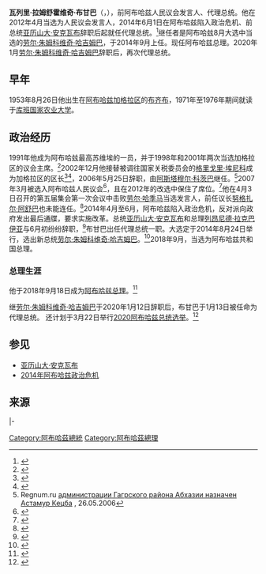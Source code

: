 {{Infobox Officeholder
|name          = 瓦列里·拉姆舒赫维奇·布甘巴
|image         = Бганба Валерий Рамшухович.jpg
|office1        = 第13任[[阿布哈兹总理|阿布哈兹总理]]
|president1     = [[劳尔·朱姆科维奇·哈吉姆巴|劳尔·朱姆科维奇·哈吉姆巴]]
|term_start1    = 2018年9月18日
|term_end1      = 2020年4月23日
|predecessor1   = {{le|達斡爾·阿爾什巴|Daur Arshba}} {{small|(代理)}}
|successor1     = [[亞歷山大·安克瓦布|亞歷山大·安克瓦布]]
|office2        = [[阿布哈兹总统|阿布哈兹总统]]{{small|（代理）}}
|status2        = 
|primeminister3 = [[弗拉基米尔·德尔巴|弗拉基米尔·德尔巴]] {{small|（代理）}}
|term_start3    = 2014年6月1日
|term_end3      = 2014年9月15日
|predecessor3   = [[亚历山大·安克瓦布|亚历山大·安克瓦布]]
|successor3     = [[劳尔·朱姆科维奇·哈吉姆巴|劳尔·朱姆科维奇·哈吉姆巴]]
|term_start2    = 2020年1月13日
|primeminister2 = 他自己
|term_end2      = 2020年4月23日
|predecessor2   = [[劳尔·朱姆科维奇·哈吉姆巴|劳尔·朱姆科维奇·哈吉姆巴]]
|successor2     = [[阿斯蘭·布扎尼亞|阿斯蘭·布扎尼亞]]
|birth_date    = {{birth date and age|1953|8|26|df=y}}
|birth_place   = {{flagicon|USSR}}{{flag|Georgian SSR}}[[加格拉区|加格拉区]][[布齐布|布齐布]]
|residence =   {{flag|Abkhazia}}[[苏呼米|苏呼米]]
|death_date    = 
|death_place   = 
|party         = [[无党籍|无党籍]]
|alma_mater    = [[库班国家农业大学|库班国家农业大学]]
}}
'''瓦列里·拉姆舒霍维奇·布甘巴'''（{{lang-ru|Валерий Рамшухович Бганба}}，{{bd|1953年|8月26日|||Bganba, Valeri}}），前阿布哈兹人民议会发言人、代理总统。他在2012年4月当选为人民议会发言人，2014年6月1日在阿布哈兹陷入政治危机、前总统[[亚历山大·安克瓦布|亚历山大·安克瓦布]]辞职后起就任代理总统。<ref name=apress5900>{{cite news|title=Валерий Бганба избран спикером парламента Абхазии|url=http://apsnypress.info/news/5900.html|accessdate=3 April 2012|newspaper=Apsnypress|date=3 April 2012|deadurl=yes|archiveurl=https://web.archive.org/web/20120616145314/http://apsnypress.info/news/5900.html|archivedate=2012年6月16日}}</ref>继任者是阿布哈兹8月大选中当选的[[劳尔·朱姆科维奇·哈吉姆巴|劳尔·朱姆科维奇·哈吉姆巴]]，于2014年9月上任。现任阿布哈兹总理。2020年1月[[劳尔·朱姆科维奇·哈吉姆巴|劳尔·朱姆科维奇·哈吉姆巴]]辞职后，再次代理总统。

== 早年 ==
1953年8月26日他出生在[[阿布哈兹|阿布哈兹]][[加格拉区|加格拉区]]的[[布齐布|布齐布]]，1971年至1976年期间就读于[[库班国家农业大学|库班国家农业大学]]。

== 政治经历 ==
1991年他成为阿布哈兹最高苏维埃的一员，并于1998年和2001年两次当选加格拉区的议会主席。<ref name=apress5896>{{cite news|title=Валерий Бганба избран Спикером Народного Собрания - Парламента Республики Абхазия V созыва|url=http://apsnypress.info/news/5896.html|accessdate=3 April 2012|newspaper=Apsnypress|date=3 April 2012|deadurl=yes|archiveurl=https://web.archive.org/web/20120407064430/http://apsnypress.info/news/5896.html|archivedate=2012年4月7日}}</ref>2002年12月他接替被调往国家关税委员会的[[格里戈里·埃尼科|格里戈里·埃尼科]]成为加格拉区的区长<ref name=uzel36972>{{cite news|title=Бганба Валерий Рамшухович|url=http://www.kavkaz-uzel.ru/articles/36972/|accessdate=13 January 2012|newspaper=Caucasian Knot|date=24 April 2003|archive-date=2012-05-02|archive-url=https://web.archive.org/web/20120502051108/http://www.kavkaz-uzel.ru/articles/36972/|dead-url=no}}</ref><ref name=uzel32238>{{cite news|title=Новые назначения в правительстве Абхазии|url=http://www.kavkaz-uzel.ru/articles/32238/|accessdate=18 April 2011|newspaper=Caucasian Knot|language=俄语|date=18 December 2002|archive-date=2012-06-16|archive-url=https://web.archive.org/web/20120616050900/http://www.kavkaz-uzel.ru/articles/32238/|dead-url=no}}</ref>，2006年5月25日辞职，由[[阿斯塔穆尔·科茨巴|阿斯塔穆尔·科茨巴]]继任。<ref name=regnum647250>Regnum.ru [http://www.regnum.ru/news/647250.htmlГлавой администрации Гагрского района Абхазии назначен Астамур Кецба] {{Wayback|url=http://www.regnum.ru/news/647250.html%D0%93%D0%BB%D0%B0%D0%B2%D0%BE%D0%B9 |date=20140827082046 }}, 26.05.2006</ref>2007年3月被选入阿布哈兹人民议会<ref name=apress0702>{{cite news|title=Новости из Абхазии|url=http://www.kapba.de/News-R-Fevral2007.html|accessdate=2 February 2012|newspaper=Apsnypress|date=February 2007|archive-date=2014-08-26|archive-url=https://web.archive.org/web/20140826160825/http://www.kapba.de/News-R-Fevral2007.html|dead-url=yes}}</ref>，且在2012年的改选中保住了席位。<ref name=apress5704>{{cite news|title=Предварительные итоги выборов депутатов Народного Собрания - Парламента Республики Абхазия|language=俄语|url=http://apsnypress.info/cik/5704.html|accessdate=14 March 2012|newspaper=Apsnypress|date=11 March 2012|deadurl=yes|archiveurl=https://web.archive.org/web/20121011061504/http://apsnypress.info/cik/5704.html|archivedate=2012年10月11日}}</ref>他在4月3日召开的第五届集会第一次会议中击败[[劳尔·哈季马|劳尔·哈季马]]当选发言人，前任议长[[努格扎尔·阿舒巴|努格扎尔·阿舒巴]]也未能连任。<ref name=apress5900>{{cite news|title=Валерий Бганба избран спикером парламента Абхазии|url=http://apsnypress.info/news/5900.html|accessdate=3 April 2012|newspaper=Apsnypress|date=3 April 2012|deadurl=yes|archiveurl=https://web.archive.org/web/20120616145314/http://apsnypress.info/news/5900.html|archivedate=2012年6月16日}}</ref>2014年4月至6月，阿布哈兹陷入政治危机，反对派向政府发出最后通牒，要求实施改革。总统[[亚历山大·安克瓦布|亚历山大·安克瓦布]]和总理[[列昂尼德·拉克巴伊亚|列昂尼德·拉克巴伊亚]]与6月初纷纷辞职，<ref name="khadzhimba">{{cite web |url=http://www.bbc.com/news/world-europe-27607559 |title=Analysis: Unrest in Abkhazia |publisher=BBC |date=2014-05-28 |access-date=2014-08-23 |archive-date=2021-03-08 |archive-url=https://web.archive.org/web/20210308082431/https://www.bbc.com/news/world-europe-27607559 |dead-url=no }}</ref>布甘巴出任代理总统一职。大选定于2014年8月24日举行，选出新总统[[劳尔·朱姆科维奇·哈吉姆巴|劳尔·朱姆科维奇·哈吉姆巴]]。<ref name=apress12153>{{cite news|title=ЦИК Абхазии начал подготовку к выборам президента|url=http://apsnypress.info/news/12153.html|accessdate=8 June 2014|agency=Apsnypress|date=3 June 2014|deadurl=yes|archiveurl=https://web.archive.org/web/20140605002141/http://apsnypress.info/news/12153.html|archivedate=2014年6月5日}}</ref>2018年9月，当选为阿布哈兹共和国总理。
=== 总理生涯 ===
他于2018年9月18日成为[[阿布哈兹总理|阿布哈兹总理]]。<ref>{{Cite web|url=https://www.kommersant.ru/doc/3744839|title=Премьер-министром Абхазии назначен Валерий Бганба|date=2018-09-18|publisher=[[Kommersant|Kommersant]]|language=ru|access-date=2018-09-18|archive-date=2020-02-05|archive-url=https://web.archive.org/web/20200205034852/https://www.kommersant.ru/doc/3744839|dead-url=no}}</ref>

继[[劳尔·朱姆科维奇·哈吉姆巴|劳尔·朱姆科维奇·哈吉姆巴]]于2020年1月12日辞职后，布甘巴于1月13日被任命为代理总统。 还计划于3月22日举行[[2020阿布哈兹总统选举|2020阿布哈兹总统选举]]。<ref>{{cite web|url=https://civil.ge/archives/334296|title=Abkhaz ‘Government Head’ Becomes ‘Acting President’|date=13 January 2020|publisher=Civil.ge|accessdate=13 January 2020|archive-date=2020-11-28|archive-url=https://web.archive.org/web/20201128075255/https://civil.ge/archives/334296|dead-url=no}}</ref>

== 参见 ==
* [[亚历山大·安克瓦布|亚历山大·安克瓦布]]
* [[2014年阿布哈兹政治危机|2014年阿布哈兹政治危机]]

== 来源 ==
{{reflist}}
{{s-start}}
{{s-off}}
{{s-bef|before=[[亚历山大·安克瓦布|亚历山大·安克瓦布]]}}
{{s-ttl|title=[[阿布哈兹总统|阿布哈兹总统]]<br>{{small|代理}}|years=2014年}}
{{s-aft|after=[[劳尔·朱姆科维奇·哈吉姆巴|劳尔·朱姆科维奇·哈吉姆巴]]}}
|-
{{s-bef|before={{le|達斡爾·阿爾什巴|Daur Arshba}}}}
{{s-ttl|title=[[阿布哈兹总理|阿布哈兹总理]]<br>{{small|正任}}|years=2018年－2020年}}
{{s-aft|after=[[阿斯蘭·布扎尼亞|阿斯蘭·布扎尼亞]]}}
{{s-end}}
{{阿布哈茲共和國首長}}
{{DEFAULTSORT:Bganba, Valeri}}
[[Category:阿布哈茲總統|Category:阿布哈茲總統]]
[[Category:阿布哈茲總理|Category:阿布哈茲總理]]